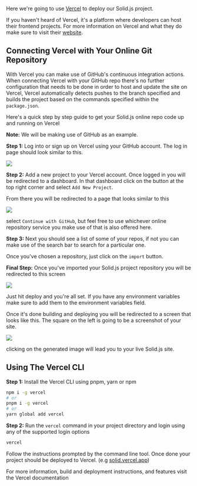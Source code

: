 
<Title>Deploying To Vercel</Title>

Here we're going to use [Vercel](https://vercel.com/home) to deploy our Solid.js project. 

If you haven't heard of Vercel, it's a platform where developers can host their frontend projects. For more information on Vercel and what they do make sure to visit their [website](https://vercel.com/home).

## Connecting Vercel with Your Online Git Repository

With Vercel you can make use of GitHub's continuous integration actions. When connecting Vercel with your GitHub repo there's no further configuration that needs to be done in order to host and update the site on Vercel, Vercel automatically detects pushes to the branch specified and builds the project based on the commands specified within the `package.json`.

Here's a quick step by step guide to get your Solid.js online repo code up and running on Vercel

**Note:** We will be making use of GitHub as an example.

**Step 1:** Log into or sign up on Vercel using your GitHub account. The log in page should look similar to this.

<img src="/images/how-to-guides/deployment/vercel-login.png"/>

**Step 2:** Add a new project to your Vercel account. Once logged in you will be redirected to a dashboard. In that dashboard click on the button at the top right corner and select `Add New Project`. 

From there you will be redirected to a page that looks similar to this 

<img src="/images/how-to-guides/deployment/vercel-import-repo.png"/>

select `Continue with GitHub`, but feel free to use whichever online repository service you make use of that is also offered here.

**Step 3:** Next you should see a list of some of your repos, if not you can make use of the search bar to search for a particular one.

Once you've chosen a repository, just click on the `import` button.

**Final Step:** Once you've imported your Solid.js project repository you will be redirected to this screen 

<img src="/images/how-to-guides/deployment/vercel-deploy.png"/>

Just hit deploy and you're all set. If you have any environment variables make sure to add them to the environment variables field.

Once it's done building and deploying you will be redirected to a screen that looks like this. The square on the left is going to be a screenshot of your site.

<img src="/images/how-to-guides/deployment/vercel-deploy-done.png"/>

clicking on the generated image will lead you to your live Solid.js site.

## Using The Vercel CLI

**Step 1:** Install the Vercel CLI using pnpm, yarn or npm

```bash
npm i -g vercel
# or 
pnpm i -g vercel
# or
yarn global add vercel
```

**Step 2:** Run the `vercel` command in your project directory and login using any of the supported login options

```bash
vercel
```

Follow the instructions prompted by the command line tool. Once done your project should be deployed to Vercel. (e.g [solid.vercel.app](#))

<Aside>
  For more information, build and deployment instructions, and features visit the <Link href="https://vercel.com/docs" target="_blank">Vercel documentation</Link>
</Aside>
